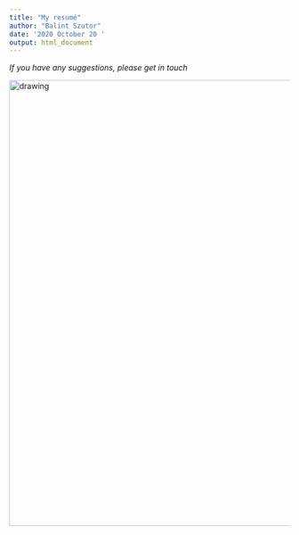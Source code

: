 ```yaml
---
title: "My resumé"
author: "Balint Szutor"
date: '2020 October 20 '
output: html_document
---
```


*If you have any suggestions, please get in touch*

<img src="BalintSzutorCV.jpg" alt="drawing" width="800"/>